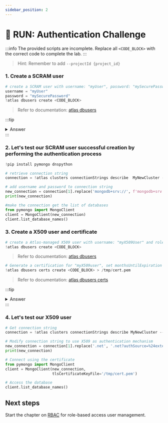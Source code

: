 ```yaml
---
sidebar_position: 2
---
```



# 👐 RUN: Authentication Challenge 

:::info
The provided scripts are incomplete. Replace all `<CODE_BLOCK>` with the correct code to complete the lab.
:::

> Hint: Remember to add `--projectId {project_id}`


### 1. Create a SCRAM user

```python
# create a SCRAM user with username: "myUser", password: "mySecurePassword" and role: "readWriteAnyDatabase"
username = "myUser"
password = "mySecurePassword"
!atlas dbusers create <CODE_BLOCK>
```
> Refer to documentation: [atlas dbusers](https://www.mongodb.com/docs/atlas/cli/current/command/atlas-dbusers-create/)

:::tip
<details>
    <summary> Answer </summary>
    ```python
    # create a SCRAM user with username: "myUser", password: "mySecurePassword" and role: "readWriteAnyDatabase"
    username = "myUser"
    password = "mySecurePassword"
    !atlas dbusers create --username {username} --password {password} --role readWriteAnyDatabase --projectId {project_id}
    ```
</details>
:::

### 2. Let's test our SCRAM user successful creation by performing the authentication process

```python
!pip install pymongo dnspython  
```

```python
# retrieve connection string
connection = !atlas clusters connectionStrings describe  MyNewCluster --projectId {project_id}

# add username and password to connection string
new_connection = connection[1].replace('mongodb+srv://', f'mongodb+srv://{username}:{password}@')
print(new_connection)

#make the connection get the list of databases
from pymongo import MongoClient
client = MongoClient(new_connection)
client.list_database_names()
```

### 3. Create a X509 user and certificate

```python
# create a Atlas-managed X509 user with username: "myX509User" and role: "readAnyDatabase" 
!atlas dbusers create <CODE_BLOCK>
```
> Refer to documentation: [atlas dbusers](https://www.mongodb.com/docs/atlas/cli/current/command/atlas-dbusers-create/)
```python
# Generate a certification for "myX509user", set monthsUntilExpiration to 1, and save it to /tmp/cert.pem
!atlas dbusers certs create <CODE_BLOCK> > /tmp/cert.pem
```
> Refer to documentation: [atlas dbusers certs](https://www.mongodb.com/docs/atlas/cli/current/command/atlas-dbusers-certs-create/)

:::tip
<details>
    <summary> Answer </summary>
    ```python
    # create a Atlas-managed X509 user with username: "myX509User" and role: "readAnyDatabase" 
    !atlas dbusers create --username myX509User --role readAnyDatabase --x509Type MANAGED --projectId {project_id}
    ```
    ```python
    # Generate a certification for "myX509user", set monthsUntilExpiration to 1, and save it to /tmp/cert.pem
    !atlas dbusers certs create --username myX509User --monthsUntilExpiration 1 --projectId {project_id} > /tmp/cert.pem
    ```
</details>
:::

### 4. Let's test our X509 user

```python
# Get connection string
connection = !atlas clusters connectionStrings describe MyNewCluster --projectId {project_id}

# Modify connection string to use X509 as authentication mechanism 
new_connection = connection[1].replace('.net', '.net?authSource=%24external&authMechanism=MONGODB-X509')
print(new_connection)

# Connect using the certificate
from pymongo import MongoClient
client = MongoClient(new_connection,
                     tlsCertificateKeyFile='/tmp/cert.pem')

# Access the database
client.list_database_names()
```
## Next steps

Start the chapter on [RBAC](./rbac) for role-based access user management.
